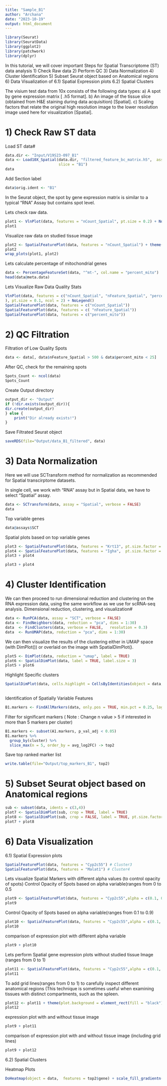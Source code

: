 ```yaml
---
title: "Sample_B1"
author: "Archana"
date: "2023-10-19"
output: html_document
---
```


```r

library(Seurat)
library(SeuratData)
library(ggplot2)
library(patchwork)
library(dplyr)
```



In this tutorial, we will cover important Steps for Spatial Transcriptome (ST) data analysis 1) Check Raw data 2) Perform QC 3) Data Normalization 4) Cluster Identification 5) Subset Seurat object based on Anatomical regions 6) Data Visualization of 6.1) Spatial Expression plots 6.2) Spatial Clusters

The visium test data from 10x consists of the following data types: a) A spot by gene expression matrix [ .h5 format]. b) An image of the tissue slice (obtained from H&E staining during data acquisition) [Spatial]. c) Scaling factors that relate the original high resolution image to the lower resolution image used here for visualization [Spatial].

# 1) Check Raw ST data

Load ST data#

```r

data.dir <- "Input/V19S23-097_B1"
data <- Load10X_Spatial(data.dir, "filtered_feature_bc_matrix.h5",  assay = "Spatial",
                        slice = "B1")
data
```

Add Section label

```r
data$orig.ident <- "B1"

```

In the Seurat object, the spot by gene expression matrix is similar to a typical "RNA" Assay but contains spot level.

Lets check raw data.

```r
plot1 <- VlnPlot(data, features = "nCount_Spatial", pt.size = 0.2) + NoLegend() 
plot1
```

Visualize raw data on studied tissue image

```r

plot2 <- SpatialFeaturePlot(data, features = "nCount_Spatial") + theme(legend.position = "right")
plot2
wrap_plots(plot1, plot2)
```

Lets calculate percentage of mitochondrial genes

```r
data <- PercentageFeatureSet(data, "^mt-", col.name = "percent_mito")
head(data@meta.data)
```

Lets Visualize Raw Data Quality Stats

```r
VlnPlot(data, features = c("nCount_Spatial", "nFeature_Spatial", "percent_mito"
), pt.size = 0.1, ncol = 2) + NoLegend()
SpatialFeaturePlot(data, features = c("nCount_Spatial"))
SpatialFeaturePlot(data, features = c( "nFeature_Spatial"))
SpatialFeaturePlot(data, features = c("percent_mito"))
```

# 2) QC Filtration

Filtration of Low Quality Spots

```r

data <- data[, data$nFeature_Spatial > 500 & data$percent_mito < 25]
```

After QC, check for the remaining spots

```r
Spots_Count <- ncol(data)
Spots_Count 
```

Create Output directory

```r
output_dir <- "Output" 
if (!dir.exists(output_dir)){
dir.create(output_dir)
} else {
    print("Dir already exists!")
}
```

Save Filtrated Seurat object

```r
saveRDS(file="Output/data_B1_filtered", data)
```

# 3) Data Normalization

Here we will use SCTransform method for normalization as recommended for Spatial transcirptome datasets.

In single cell, we work with "RNA" assay but in Spatial data, we have to select "Spatial" assay.

```r
data <- SCTransform(data, assay = "Spatial", verbose = FALSE)
data
```

Top variable genes

```r
data@assays$SCT
```

Spatial plots based on top variable genes

```r

plot3 <- SpatialFeaturePlot(data, features = "Krt13", pt.size.factor = 1.5)
plot4 <- SpatialFeaturePlot(data, features = "Igha",  pt.size.factor = 1.5)
plot3 + plot4

```

```r
plot3 + plot4
```

# 4) Cluster Identification

We can then proceed to run dimensional reduction and clustering on the RNA expression data, using the same workflow as we use for scRNA-seq analysis. Dimensional reduction, clustering, and visualization#

```r
data <- RunPCA(data, assay = "SCT", verbose = FALSE)
data <- FindNeighbors(data, reduction = "pca", dims = 1:30)
data  <- FindClusters(data, verbose = FALSE,   resolution = 0.3)
data  <- RunUMAP(data, reduction = "pca", dims = 1:30) 
```

We can then visualize the results of the clustering either in UMAP space (with DimPlot()) or overlaid on the image with SpatialDimPlot().

```r
plot5 <- DimPlot(data, reduction = "umap", label = TRUE)
plot6 <- SpatialDimPlot(data, label = TRUE, label.size = 3)
plot5 + plot6
```

Highlight Specific clusters

```r

SpatialDimPlot(data, cells.highlight = CellsByIdentities(object = data, idents = c(1,2,3,4
                                                                                   )), facet.highlight = TRUE, ncol = 3)

```

Identification of Spatially Variable Features

```r

B1.markers <- FindAllMarkers(data, only.pos = TRUE, min.pct = 0.25, logfc.threshold = 0.25)
```

Filter for significant markers ( Note : Change n value \> 5 if interested in more than 5 markers per cluster)

```r
B1.markers <- subset(A1.markers, p_val_adj < 0.05)
B1.markers %>%
  group_by(cluster) %>%
  slice_max(n = 5, order_by = avg_log2FC) -> top2 
```

Save top ranked marker list

```r
write.table(file="Output/top_markers_B1", top2)
```

# 5) Subset Seurat object based on Anatomical regions

```r
sub <- subset(data, idents = c(3,4)) 
plot7 <- SpatialDimPlot(sub, crop = TRUE, label = TRUE)
plot8 <- SpatialDimPlot(sub, crop = FALSE, label = TRUE, pt.size.factor = 1, label.size = 3)
plot7 + plot8
```

# 6) Data Visualization

6.1) Spatial Expression plots

```r

SpatialFeaturePlot(data, features = "Cyp2c55") # Cluster3 
SpatialFeaturePlot(data, features = "Malat1") # Cluster4 

```

Lets visualize Spatial Markers with different alpha values (to control opacity of spots) Control Opacity of Spots based on alpha variable(ranges from 0 to 0.5

```r

plot9 <- SpatialFeaturePlot(data, features = "Cyp2c55",alpha = c(0.1, 0.5)) # Cluster4 
plot9
```

Control Opacity of Spots based on alpha variable(ranges from 0.1 to 0.9)

```r

plot10 <- SpatialFeaturePlot(data, features = "Cyp2c55",alpha = c(0.1, 0.9)) # Cluster4 
plot10
```

comparison of expression plot with different alpha variable

```r

plot9 + plot10 
```

Lets perform Spatial gene expression plots without studied tissue Image (ranges from 0 to 1)

```r

plot11 <- SpatialFeaturePlot(data, features = "Cyp2c55",alpha = c(0.1, 1),image.alpha = 0.1) # Cluster4 
plot11
```

To add grid lines(ranges from 0 to 1) to carefully inspect different anatomical regions (This technique is sometimes useful when examining tissues with distinct compartments, such as the spleen.

```r
plot12 <- plot11 + theme(plot.background = element_rect(fill = "black") )
plot12
```

expression plot with and without tissue image

```r
plot9 + plot11
```

comparison of expression plot with and without tissue image (including grid lines)

```r
plot9 + plot12
```

6.2) Spatial Clusters

Heatmap Plots

```r

DoHeatmap(object = data,  features = top2$gene) + scale_fill_gradientn(colors = c("#3399FF", "black", "#FF6666"))
```
